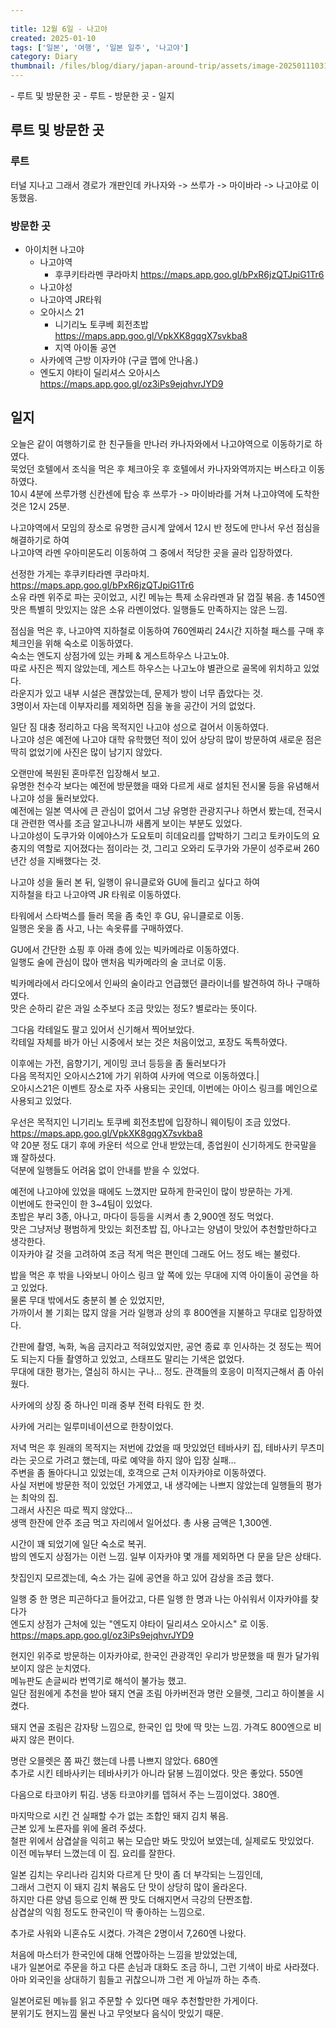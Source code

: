```yaml
---  
  
title: 12월 6일 - 나고야  
created: 2025-01-10  
tags: ['일본', '여행', '일본 일주', '나고야']  
category: Diary  
thumbnail: /files/blog/diary/japan-around-trip/assets/image-20250111031539339.png  
---  
```

  
  
<TableOfContents server:defer>  
- 루트 및 방문한 곳  
  - 루트  
  - 방문한 곳  
- 일지  
</TableOfContents>  
  
## 루트 및 방문한 곳  
  
### 루트  
  
터널 지나고 그래서 경로가 개판인데 카나자와 -> 쓰루가 -> 마이바라 -> 나고야로 이동했음.  
  
<ImageLoader src="/files/blog/diary/japan-around-trip/assets/image-20250110020825555.png" alt="image-20250110020825555" />  
  
### 방문한 곳  
  
- 아이치현 나고야  
  - 나고야역  
    - 후쿠키타라멘 쿠라마치 https://maps.app.goo.gl/bPxR6jzQTJpiG1Tr6  
  - 나고야성  
  - 나고야역 JR타워  
  - 오아시스 21  
    - 니기리노 토쿠베 회전초밥 https://maps.app.goo.gl/VpkXK8gqgX7svkba8  
    - 지역 아이돌 공연  
  - 사카에역 근방 이자카야 (구글 맵에 안나옴.)  
  - 엔도지 야타이 딜리셔스 오아시스 https://maps.app.goo.gl/oz3iPs9ejqhvrJYD9  
  
## 일지  
  
오늘은 같이 여행하기로 한 친구들을 만나러 카나자와에서 나고야역으로 이동하기로 하였다.  
묵었던 호텔에서 조식을 먹은 후 체크아웃 후 호텔에서 카나자와역까지는 버스타고 이동하였다.  
10시 4분에 쓰루가행 신칸센에 탑승 후 쓰루가 -> 마이바라를 거쳐 나고야역에 도착한 것은 12시 25분.  
  
나고야역에서 모임의 장소로 유명한 금시계 앞에서 12시 반 정도에 만나서 우선 점심을 해결하기로 하여  
나고야역 라멘 우아미몬도리 이동하여 그 중에서 적당한 곳을 골라 입장하였다.  
  
선정한 가게는 후쿠키타라멘 쿠라마치.  
https://maps.app.goo.gl/bPxR6jzQTJpiG1Tr6  
소유 라멘 위주로 파는 곳이었고, 시킨 메뉴는 특제 소유라멘과 닭 껍질 볶음. 총 1450엔  
맛은 특별히 맛있지는 않은 소유 라멘이었다. 일행들도 만족하지는 않은 느낌.  
  
<ImageLoader src="/files/blog/diary/japan-around-trip/assets/image-20250111024023185.png" alt="image-20250111024023185" />  
  
점심을 먹은 후, 나고야역 지하철로 이동하여 760엔짜리 24시간 지하철 패스를 구매 후 체크인을 위해 숙소로 이동하였다.  
숙소는 엔도지 상점가에 있는 카페 & 게스트하우스 나고노야.  
따로 사진은 찍지 않았는데, 게스트 하우스는 나고노야 별관으로 골목에 위치하고 있었다.  
라운지가 있고 내부 시설은 괜찮았는데, 문제가 방이 너무 좁았다는 것.  
3명이서 자는데 이부자리를 제외하면 짐을 놓을 공간이 거의 없었다.  
  
일단 짐 대충 정리하고 다음 목적지인 나고야 성으로 걸어서 이동하였다.  
나고야 성은 예전에 나고야 대학 유학했던 적이 있어 상당히 많이 방문하여 새로운 점은 딱히 없었기에 사진은 많이 남기지 않았다.  
  
오랜만에 복원된 혼마루전 입장해서 보고.  
유명한 천수각 보다는 예전에 방문했을 때와 다르게 새로 설치된 전시물 등을 유념해서 나고야 성을 둘러보았다.  
예전에는 일본 역사에 큰 관심이 없어서 그냥 유명한 관광지구나 하면서 봤는데, 전국시대 관련한 역사를 조금 알고나니까 새롭게 보이는 부분도 있었다.  
나고야성이 도쿠가와 이에야스가 도요토미 히데요리를 압박하기 그리고 토카이도의 요충지의 역할로 지어졌다는 점이라는 것, 그리고 오와리 도쿠가와 가문이 성주로써 260년간 성을 지배했다는 것.  
  
<ImageLoader src="/files/blog/diary/japan-around-trip/assets/image-20250111024922738.png" alt="image-20250111024922738" />  
  
<ImageLoader src="/files/blog/diary/japan-around-trip/assets/image-20250111024948618.png" alt="image-20250111024948618" />  
  
<ImageLoader src="/files/blog/diary/japan-around-trip/assets/image-20250111024958825.png" alt="image-20250111024958825" />  
  
나고야 성을 둘러 본 뒤, 일행이 유니클로와 GU에 들리고 싶다고 하여  
지하철을 타고 나고야역 JR 타워로 이동하였다.  
  
<ImageLoader src="/files/blog/diary/japan-around-trip/assets/image-20250111030000441.png" alt="image-20250111030000441" />  
  
타워에서 스타벅스를 들러 목을 좀 축인 후 GU, 유니클로로 이동.  
일행은 옷을 좀 사고, 나는 속옷류를 구매하였다.  
  
<ImageLoader src="/files/blog/diary/japan-around-trip/assets/image-20250111030034488.png" alt="image-20250111030034488" />  
  
GU에서 간단한 쇼핑 후 아래 층에 있는 빅카메라로 이동하였다.  
일행도 술에 관심이 많아 맨처음 빅카메라의 술 코너로 이동.  
  
빅카메라에서 라디오에서 인싸의 술이라고 언급했던 클라이너를 발견하여 하나 구매하였다.  
맛은 순하리 같은 과일 소주보다 조금 맛있는 정도? 별로라는 뜻이다.  
  
<ImageLoader src="/files/blog/diary/japan-around-trip/assets/image-20250111030238477.png" alt="image-20250111030238477" />  
  
그다음 칵테일도 팔고 있어서 신기해서 찍어보았다.  
칵테일 자체를 바가 아닌 시중에서 보는 것은 처음이었고, 포장도 독특하였다.  
  
<ImageLoader src="/files/blog/diary/japan-around-trip/assets/image-20250111030446636.png" alt="image-20250111030446636" />  
  
이후에는 가전, 음향기기, 게이밍 코너 등등을 좀 둘러보다가  
다음 목적지인 오아시스21에 가기 위하여 사카에 역으로 이동하였다.|  
오아시스21은 이벤트 장소로 자주 사용되는 곳인데, 이번에는 아이스 링크를 메인으로 사용되고 있었다.  
  
<ImageLoader src="/files/blog/diary/japan-around-trip/assets/image-20250111030818324.png" alt="image-20250111030818324" />  
  
우선은 목적지인 니기리노 토쿠베 회전초밥에 입장하니 웨이팅이 조금 있었다.  
 https://maps.app.goo.gl/VpkXK8gqgX7svkba8  
약 20분 정도 대기 후에 카운터 석으로 안내 받았는데, 종업원이 신기하게도 한국말을 꽤 잘하셨다.  
덕분에 일행들도 어려움 없이 안내를 받을 수 있었다.  
  
예전에 나고야에 있었을 때에도 느꼈지만 묘하게 한국인이 많이 방문하는 가게.  
이번에도 한국인이 한 3~4팀이 있었다.  
초밥은 부리 3종, 아나고, 마다이 등등을 시켜서 총 2,900엔 정도 먹었다.  
맛은 그냥저냥 평범하게 맛있는 회전초밥 집, 아나고는 양념이 맛있어 추천할만하다고 생각한다.  
이자카야 갈 것을 고려하여 조금 적게 먹은 편인데 그래도 어느 정도 배는 불렀다.  
  
<ImageLoader src="/files/blog/diary/japan-around-trip/assets/image-20250111031024391.png" alt="image-20250111031024391" />  
  
<ImageLoader src="/files/blog/diary/japan-around-trip/assets/image-20250111031249936.png" alt="image-20250111031249936" />  
  
밥을 먹은 후 밖을 나와보니 아이스 링크 앞 쪽에 있는 무대에 지역 아이돌이 공연을 하고 있었다.  
물론 무대 밖에서도 충분히 볼 순 있었지만,  
가까이서 볼 기회는 많지 않을 거라 일행과 상의 후 800엔을 지불하고 무대로 입장하였다.  
  
간판에 촬영, 녹화, 녹음 금지라고 적혀있었지만, 공연 종료 후 인사하는 것 정도는 찍어도 되는지 다들 촬영하고 있었고, 스태프도 말리는 기색은 없었다.  
무대에 대한 평가는, 열심히 하시는 구나... 정도. 관객들의 호응이 미적지근해서 좀 아쉬웠다.  
  
<ImageLoader src="/files/blog/diary/japan-around-trip/assets/image-20250111031539339.png" alt="image-20250111031539339" />  
  
사카에의 상징 중 하나인 미래 중부 전력 타워도 한 컷.  
  
<ImageLoader src="/files/blog/diary/japan-around-trip/assets/image-20250111031802926.png" alt="image-20250111031802926" />  
  
사카에 거리는 일루미네이션으로 한창이었다.  
  
<ImageLoader src="/files/blog/diary/japan-around-trip/assets/image-20250111031858518.png" alt="image-20250111031858518" />  
  
저녁 먹은 후 원래의 목적지는 저번에 갔었을 때 맛있었던 테바사키 집, 테바사키 무츠미 라는 곳으로 가려고 했는데, 따로 예약을 하지 않아 입장 실패...  
주변을 좀 돌아다니고 있었는데, 호객으로 근처 이자카야로 이동하였다.  
사실 저번에 방문한 적이 있었던 가게였고, 내 생각에는 나쁘지 않았는데 일행들의 평가는 최악의 집.  
그래서 사진은 따로 찍지 않았다...  
생맥 한잔에 안주 조금 먹고 자리에서 일어섰다. 총 사용 금액은 1,300엔.  
  
시간이 꽤 되었기에 일단 숙소로 복귀.  
밤의 엔도지 상점가는 이런 느낌. 일부 이자카야 몇 개를 제외하면 다 문을 닫은 상태다.  
  
<ImageLoader src="/files/blog/diary/japan-around-trip/assets/image-20250111032352455.png" alt="image-20250111032352455" />  
  
찻집인지 모르겠는데, 숙소 가는 길에 공연을 하고 있어 감상을 조금 했다.  
  
<ImageLoader src="/files/blog/diary/japan-around-trip/assets/image-20250111032430774.png" alt="image-20250111032430774" />  
  
일행 중 한 명은 피곤하다고 들어갔고, 다른 일행 한 명과 나는 아쉬워서 이자카야를 찾다가  
엔도지 상점가 근처에 있는 "엔도지 야타이 딜리셔스 오아시스" 로 이동.  
https://maps.app.goo.gl/oz3iPs9ejqhvrJYD9  
  
현지인 위주로 방문하는 이자카야로, 한국인 관광객인 우리가 방문했을 때 뭔가 달가워 보이지 않은 눈치였다.  
메뉴판도 손글씨라 번역기로 해석이 불가능 했고.  
일단 점원에게 추천을 받아 돼지 연골 조림 아카버전과 명란 오믈렛, 그리고 하이볼을 시켰다.  
  
<ImageLoader src="/files/blog/diary/japan-around-trip/assets/image-20250111032748376.png" alt="image-20250111032748376" />  
  
돼지 연골 조림은 감자탕 느낌으로, 한국인 입 맛에 딱 맛는 느낌. 가격도 800엔으로 비싸지 않은 편이다.  
  
<ImageLoader src="/files/blog/diary/japan-around-trip/assets/image-20250111032913443.png" alt="image-20250111032913443" />  
  
명란 오믈렛은 쫌 짜긴 했는데 나름 나쁘지 않았다. 680엔  
추가로 시킨 테바사키는 테바사키가 아니라 닭봉 느낌이었다. 맛은 좋았다. 550엔  
  
<ImageLoader src="/files/blog/diary/japan-around-trip/assets/image-20250111033302878.png" alt="image-20250111033302878" />  
  
다음으로 타코야키 튀김. 냉동 타코야키를 뎁혀서 주는 느낌이었다. 380엔.  
  
<ImageLoader src="/files/blog/diary/japan-around-trip/assets/image-20250111033431340.png" alt="image-20250111033431340" />  
  
마지막으로 시킨 건 실패할 수가 없는 조합인 돼지 김치 볶음.  
근본 있게 노른자를 위에 올려 주셨다.  
철판 위에서 삼겹살을 익히고 볶는 모습만 봐도 맛있어 보였는데, 실제로도 맛있었다.  
이전 메뉴부터 느꼈는데 이 집. 요리를 잘한다.  
  
일본 김치는 우리나라 김치와 다르게 단 맛이 좀 더 부각되는 느낌인데,  
그래서 그런지 이 돼지 김치 볶음도 단 맛이 상당히 많이 올라온다.  
하지만 다른 양념 등으로 인해 짠 맛도 더해지면서 극강의 단짠조합.  
삼겹살의 익힘 정도도 한국인이 딱 좋아하는 느낌으로.  
  
추가로 사워와 니혼슈도 시켰다. 가격은 2명이서 7,260엔 나왔다.  
  
<ImageLoader src="/files/blog/diary/japan-around-trip/assets/image-20250111033537510.png" alt="image-20250111033537510" />  
  
처음에 마스터가 한국인에 대해 언짢아하는 느낌을 받았었는데,  
내가 일본어로 주문을 하고 다른 손님과 대화도 조금 하니, 그런 기색이 바로 사라졌다.  
아마 외국인을 상대하기 힘들고 귀찮으니까 그런 게 아닐까 하는 추측.  
  
일본어로된 메뉴를 읽고 주문할 수 있다면 매우 추천할만한 가게이다.  
분위기도 현지느낌 물씬 나고 무엇보다 음식이 맛있기 때문.  
  
  
